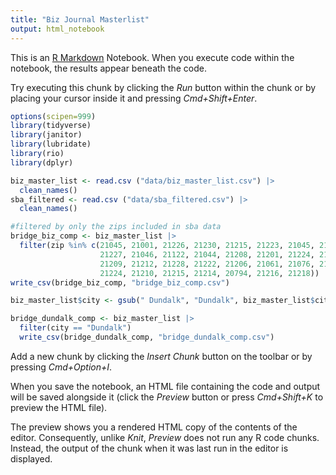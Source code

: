 ```yaml
---
title: "Biz Journal Masterlist"
output: html_notebook
---
```


This is an [R Markdown](http://rmarkdown.rstudio.com) Notebook. When you execute code within the notebook, the results appear beneath the code. 

Try executing this chunk by clicking the *Run* button within the chunk or by placing your cursor inside it and pressing *Cmd+Shift+Enter*. 

```r
options(scipen=999)
library(tidyverse)
library(janitor)
library(lubridate)
library(rio)
library(dplyr)
```

```r
biz_master_list <- read.csv ("data/biz_master_list.csv") |> 
  clean_names()
sba_filtered <- read.csv ("data/sba_filtered.csv") |> 
  clean_names()
```

```r
#filtered by only the zips included in sba data
bridge_biz_comp <- biz_master_list |>
  filter(zip %in% c(21045, 21001, 21226, 21230, 21215, 21223, 21045, 21211, 
                    21227, 21046, 21122, 21044, 21208, 21201, 21224, 21044, 
                    21209, 21212, 21228, 21222, 21206, 21061, 21076, 21217, 
                    21224, 21210, 21215, 21214, 20794, 21216, 21218))
write_csv(bridge_biz_comp, "bridge_biz_comp.csv")

biz_master_list$city <- gsub(" Dundalk", "Dundalk", biz_master_list$city)

bridge_dundalk_comp <- biz_master_list |>
  filter(city == "Dundalk")
  write_csv(bridge_dundalk_comp, "bridge_dundalk_comp.csv")
```



Add a new chunk by clicking the *Insert Chunk* button on the toolbar or by pressing *Cmd+Option+I*.

When you save the notebook, an HTML file containing the code and output will be saved alongside it (click the *Preview* button or press *Cmd+Shift+K* to preview the HTML file). 

The preview shows you a rendered HTML copy of the contents of the editor. Consequently, unlike *Knit*, *Preview* does not run any R code chunks. Instead, the output of the chunk when it was last run in the editor is displayed.

